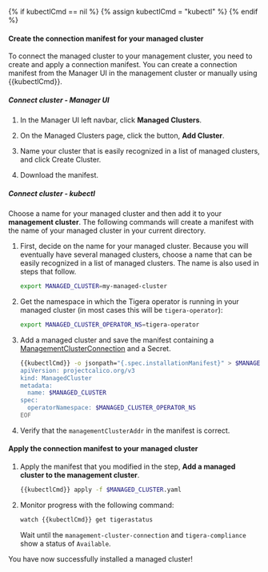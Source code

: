 {% if kubectlCmd == nil %} {% assign kubectlCmd = "kubectl" %} {% endif %}

#### Create the connection manifest for your managed cluster
To connect the managed cluster to your management cluster, you need to create and apply a connection manifest. You
can create a connection manifest from the Manager UI in the management cluster or manually using {{kubectlCmd}}.

##### Connect cluster - Manager UI

1. In the Manager UI left navbar, click **Managed Clusters**.

1. On the Managed Clusters page, click the button, **Add Cluster**.

1. Name your cluster that is easily recognized in a list of managed clusters, and click Create Cluster.

1. Download the manifest.

##### Connect cluster - kubectl

Choose a name for your managed cluster and then add it to your **management cluster**. The following commands will
create a manifest with the name of your managed cluster in your current directory.

1. First, decide on the name for your managed cluster. Because you will eventually have several managed clusters, choose a name that can be easily recognized in a list of managed clusters. The name is also used in steps that follow.
   ```bash
   export MANAGED_CLUSTER=my-managed-cluster
   ```

1. Get the namespace in which the Tigera operator is running in your managed cluster (in most cases this will be `tigera-operator`):
   ```bash
   export MANAGED_CLUSTER_OPERATOR_NS=tigera-operator
   ```

1. Add a managed cluster and save the manifest containing a [ManagementClusterConnection](/reference/installation/api#operator.tigera.io/v1.ManagementClusterConnection) and a Secret.
   ```bash
   {{kubectlCmd}} -o jsonpath="{.spec.installationManifest}" > $MANAGED_CLUSTER.yaml create -f - <<EOF
   apiVersion: projectcalico.org/v3
   kind: ManagedCluster
   metadata:
     name: $MANAGED_CLUSTER
   spec:
     operatorNamespace: $MANAGED_CLUSTER_OPERATOR_NS
   EOF
   ```

1. Verify that the `managementClusterAddr` in the manifest is correct.

#### Apply the connection manifest to your managed cluster
1. Apply the manifest that you modified in the step, **Add a managed cluster to the management cluster**.
   ```bash
   {{kubectlCmd}} apply -f $MANAGED_CLUSTER.yaml
   ```
1. Monitor progress with the following command:
   ```bash
   watch {{kubectlCmd}} get tigerastatus
   ```
   Wait until the `management-cluster-connection` and `tigera-compliance` show a status of `Available`.

You have now successfully installed a managed cluster!
